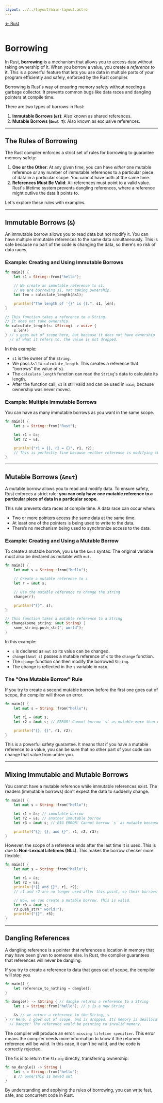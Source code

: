```yaml
---
layout: ../../layout/main-layout.astro
---
```

<a href="/rust">← Rust</a> <br /> <br />

# Borrowing

In Rust, **borrowing** is a mechanism that allows you to access data without taking ownership of it. When you borrow a value, you create a *reference* to it. This is a powerful feature that lets you use data in multiple parts of your program efficiently and safely, enforced by the Rust compiler.

Borrowing is Rust's way of ensuring memory safety without needing a garbage collector. It prevents common bugs like data races and dangling pointers at compile time.

There are two types of borrows in Rust:
1.  **Immutable Borrows (`&T`)**: Also known as shared references.
2.  **Mutable Borrows (`&mut T`)**: Also known as exclusive references.

---

## The Rules of Borrowing

The Rust compiler enforces a strict set of rules for borrowing to guarantee memory safety:

1.  **One or the Other**: At any given time, you can have *either* one mutable reference *or* any number of immutable references to a particular piece of data in a particular scope. You cannot have both at the same time.
2.  **References Must Be Valid**: All references must point to a valid value. Rust's lifetime system prevents dangling references, where a reference might outlive the data it points to.

Let's explore these rules with examples.

---

## Immutable Borrows (`&`)

An immutable borrow allows you to read data but not modify it. You can have multiple immutable references to the same data simultaneously. This is safe because no part of the code is changing the data, so there's no risk of data races.

### Example: Creating and Using Immutable Borrows

```rust
fn main() {
    let s1 = String::from("hello");

    // We create an immutable reference to s1.
    // We are borrowing s1, not taking ownership.
    let len = calculate_length(&s1);

    println!("The length of '{}' is {}.", s1, len);
}

// This function takes a reference to a String.
// It does not take ownership.
fn calculate_length(s: &String) -> usize {
    s.len()
} // s goes out of scope here, but because it does not have ownership
  // of what it refers to, the value is not dropped.
```

In this example:
- `s1` is the owner of the `String`.
- We pass `&s1` to `calculate_length`. This creates a reference that "borrows" the value of `s1`.
- The `calculate_length` function can read the `String`'s data to calculate its length.
- After the function call, `s1` is still valid and can be used in `main`, because ownership was never moved.

### Example: Multiple Immutable Borrows

You can have as many immutable borrows as you want in the same scope.

```rust
fn main() {
    let s = String::from("Rust");

    let r1 = &s;
    let r2 = &s;

    println!("r1 = {}, r2 = {}", r1, r2);
    // This is perfectly fine because neither reference is modifying the data.
}
```

---

## Mutable Borrows (`&mut`)

A mutable borrow allows you to read and modify data. To ensure safety, Rust enforces a strict rule: **you can only have one mutable reference to a particular piece of data in a particular scope.**

This rule prevents data races at compile time. A data race can occur when:
- Two or more pointers access the same data at the same time.
- At least one of the pointers is being used to write to the data.
- There’s no mechanism being used to synchronize access to the data.

### Example: Creating and Using a Mutable Borrow

To create a mutable borrow, you use the `&mut` syntax. The original variable must also be declared as mutable with `mut`.

```rust
fn main() {
    let mut s = String::from("hello");

    // Create a mutable reference to s
    let r = &mut s;

    // Use the mutable reference to change the string
    change(r);

    println!("{}", s);
}

// This function takes a mutable reference to a String
fn change(some_string: &mut String) {
    some_string.push_str(", world");
}
```

In this example:
- `s` is declared as `mut` so its value can be changed.
- `change(&mut s)` passes a mutable reference of `s` to the `change` function.
- The `change` function can then modify the borrowed `String`.
- The change is reflected in the `s` variable in `main`.

### The "One Mutable Borrow" Rule

If you try to create a second mutable borrow before the first one goes out of scope, the compiler will throw an error.

```rust
fn main() {
    let mut s = String::from("hello");

    let r1 = &mut s;
    let r2 = &mut s; // ERROR! Cannot borrow `s` as mutable more than once at a time.

    println!("{}, {}", r1, r2);
}
```

This is a powerful safety guarantee. It means that if you have a mutable reference to a value, you can be sure that no other part of your code can change that value from under you.

---

## Mixing Immutable and Mutable Borrows

You cannot have a mutable reference while immutable references exist. The readers (immutable borrows) don't expect the data to suddenly change.

```rust
fn main() {
    let mut s = String::from("hello");

    let r1 = &s; // immutable borrow
    let r2 = &s; // another immutable borrow
    let r3 = &mut s; // BIG ERROR! Cannot borrow `s` as mutable because it is also borrowed as immutable.

    println!("{}, {}, and {}", r1, r2, r3);
}
```

However, the scope of a reference ends after the last time it is used. This is due to **Non-Lexical Lifetimes (NLL)**. This makes the borrow checker more flexible.

```rust
fn main() {
    let mut s = String::from("hello");

    let r1 = &s;
    let r2 = &s;
    println!("{} and {}", r1, r2);
    // r1 and r2 are no longer used after this point, so their borrows end here.

    // Now, we can create a mutable borrow. This is valid.
    let r3 = &mut s;
    r3.push_str(" world!");
    println!("{}", r3);
}
```

---

## Dangling References

A dangling reference is a pointer that references a location in memory that may have been given to someone else. In Rust, the compiler guarantees that references will never be dangling.

If you try to create a reference to data that goes out of scope, the compiler will stop you.

```rust
fn main() {
    let reference_to_nothing = dangle();
}

fn dangle() -> &String { // dangle returns a reference to a String
    let s = String::from("hello"); // s is a new String

    &s // we return a reference to the String, s
} // Here, s goes out of scope, and is dropped. Its memory is deallocated.
  // Danger! The reference would be pointing to invalid memory.
```

The compiler will produce an error: `missing lifetime specifier`. This error means the compiler needs more information to know if the returned reference will be valid. In this case, it can't be valid, and the code is correctly rejected.

The fix is to return the `String` directly, transferring ownership:

```rust
fn no_dangle() -> String {
    let s = String::from("hello");
    s // ownership is moved out
}
```

By understanding and applying the rules of borrowing, you can write fast, safe, and concurrent code in Rust.
